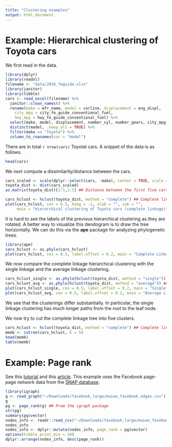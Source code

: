 ```yaml
---
title: "Clustering examples"
output: html_document
---
```


# Example: Hierarchical clustering of Toyota cars

We first read in the data.
```r
library(dplyr)
library(readxl)
filename <- "data/2016_feguide.xlsx"
library(janitor)
library(tibble)
cars <- read_excel(filename) %>% 
  janitor::clean_names() %>%
  rename(make = mfr_name, model = carline, displacement = eng_displ,
    city_mpg = city_fe_guide_conventional_fuel,
    hwy_mpg = hwy_fe_guide_conventional_fuel) %>%
  select(make, model, displacement, number_cyl, number_gears, city_mpg, hwy_mpg) %>%
  distinct(model, .keep_all = TRUE) %>% 
  filter(make == "Toyota") %>%
  column_to_rownames(var = "model")
```

There are in total `r nrow(cars)` Toyotal cars. A snippet of the data is as follows.
```r
head(cars)
```

We next compute a dissimilarity/distance between the cars.
```r
cars_scaled <- scale(dplyr::select(cars, -make), center = TRUE, scale = TRUE)
toyota_dist <- dist(cars_scaled) 
as.matrix(toyota_dist)[1:5,1:5] ## Distance between the first five cars
```

```r
cars_hclust <- hclust(toyota_dist, method = "complete") ## Complete linkage
plot(cars_hclust, cex = 0.5, hang = -1, xlab = "", sub = "", 
     main = "Hierarchical clustering of Toyota cars (complete linkage)")
```

It is hard to see the labels of the previous hierarchical clustering as they are rotated.
A better way to visualize this dendogram is to draw the tree horizontally. We can do this via the **ape** package for analyzing phylogenetic trees.

```r
library(ape)
cars_hclust <- as.phylo(cars_hclust)
plot(cars_hclust, cex = 0.5, label.offset = 0.2, main = "Complete Linkage")
```

We now compare the complete linkage hierarchical clustering with the single linkage and the average linkage clustering.

```r
cars_hclust_single <- as.phylo(hclust(toyota_dist, method = "single")) ## Single linkage
cars_hclust_avg <- as.phylo(hclust(toyota_dist, method = "average")) ## Average linkage
plot(cars_hclust_single, cex = 0.5, label.offset = 0.2, main = "Single Linkage")
plot(cars_hclust_avg, cex = 0.5, label.offset = 0.2, main = "Average Linkage")
```

We see that the clusterings differ substantially. In particular, the single linkage clustering has much longer paths from the root to the leaf node.

We now try to cut the complete linkage tree into five clusters.
```r
cars_hclust <- hclust(toyota_dist, method = "complete") ## Complete linkage
memb <- cutree(cars_hclust, k = 5)
head(memb)
table(memb)
```

# Example: Page rank

See this [tutorial](https://www.stat.cmu.edu/~ryantibs/datamining/lectures/03-pr.pdf) and this [article](https://www.rose-hulman.edu/~bryan/googleFinalVersionFixed.pdf). This example uses the Facebook page-page network data from the [SNAP database](https://snap.stanford.edu/data/facebook-large-page-page-network.html).

```r
library(igraph)
g <- read_graph("~/Downloads/facebook_large/musae_facebook_edges.csv")
g
pg <- page_rank(g) ## From the igraph package
str(pg)
summary(pg$vector)
nodes_info <- readr::read_csv("~/Downloads/facebook_large/musae_facebook_target.csv")
nodes_info
nodes_info <- dplyr::mutate(nodes_info, page_rank = pg$vector)
options(tibble.print_min = 20)
dplyr::arrange(nodes_info, desc(page_rank))
```